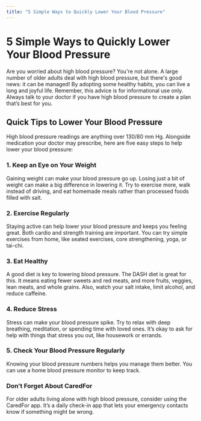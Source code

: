 ```yaml
---
title: "5 Simple Ways to Quickly Lower Your Blood Pressure"
---
```


# 5 Simple Ways to Quickly Lower Your Blood Pressure

Are you worried about high blood pressure? You're not alone. A large number of older adults deal with high blood pressure, but there's good news: it can be managed! By adopting some healthy habits, you can live a long and joyful life. Remember, this advice is for informational use only. Always talk to your doctor if you have high blood pressure to create a plan that’s best for you.

## Quick Tips to Lower Your Blood Pressure

High blood pressure readings are anything over 130/80 mm Hg. Alongside medication your doctor may prescribe, here are five easy steps to help lower your blood pressure:

### 1. Keep an Eye on Your Weight

Gaining weight can make your blood pressure go up. Losing just a bit of weight can make a big difference in lowering it. Try to exercise more, walk instead of driving, and eat homemade meals rather than processed foods filled with salt.

### 2. Exercise Regularly

Staying active can help lower your blood pressure and keeps you feeling great. Both cardio and strength training are important. You can try simple exercises from home, like seated exercises, core strengthening, yoga, or tai-chi.

### 3. Eat Healthy

A good diet is key to lowering blood pressure. The DASH diet is great for this. It means eating fewer sweets and red meats, and more fruits, veggies, lean meats, and whole grains. Also, watch your salt intake, limit alcohol, and reduce caffeine.

### 4. Reduce Stress

Stress can make your blood pressure spike. Try to relax with deep breathing, meditation, or spending time with loved ones. It’s okay to ask for help with things that stress you out, like housework or errands.

### 5. Check Your Blood Pressure Regularly

Knowing your blood pressure numbers helps you manage them better. You can use a home blood pressure monitor to keep track.

### Don’t Forget About CaredFor

For older adults living alone with high blood pressure, consider using the CaredFor app. It’s a daily check-in app that lets your emergency contacts know if something might be wrong.

